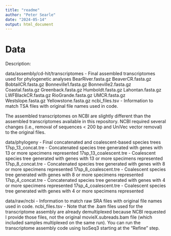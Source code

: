 ```yaml
---
title: "readme"
author: "Peter Searle"
date: "2024-05-14"
output: html_document
---
```


# Data

Description: 

data/assembly/cd-hit/transcriptomes - Final assembled transcriptomes used for phylogenetic analyses
  BearRiver.fasta.gz
  BeaverCR.fasta.gz
  BobtailCR.fasta.gz
  Bonneville1.fasta.gz
  Bonneville2.fasta.gz
  Coastal.fasta.gz
  Greenback.fasta.gz
  Humboldt.fasta.gz
  Lahontan.fasta.gz
  LWFBlackCR.fasta.gz
  RioGrande.fasta.gz
  UMCR.fasta.gz
  Westslope.fasta.gz
  Yellowstone.fasta.gz
  ncbi_files.tsv -  Information to match TSA files with original file names used in code. 

The assembled transcriptomes on NCBI are slightly different than the assembled transcriptomes available in this repository. NCBI required several changes (i.e., removal of sequences < 200 bp and UniVec vector removal) to the original files.

data/phylogeny - Final concatenated and coalescent-based species trees
  17sp_13_concat.tre - Concatenated species tree generated with genes with 13 or more specimens represented
  17sp_13_coalescent.tre - Coalescent species tree generated with genes with 13 or more specimens represented
  17sp_8_concat.tre - Concatenated species tree generated with genes with 8 or more specimens represented
  17sp_8_coalescent.tre - Coalescent species tree generated with genes with 8 or more specimens represented
  17sp_4_concat.tre - Concatenated species tree generated with genes with 4 or more specimens represented
  17sp_4_coalescent.tre - Coalescent species tree generated with genes with 4 or more specimens represented

data/raw/ncbi - Information to match raw SRA files with original file names used in code.
  ncbi_files.tsv - Note that the .bam files used for the transcriptome assembly are already demultiplexed because NCBI requested I provide those files, not the original movieX.subreads.bam file (which included samples multiplexed on the same run). You can run the transcriptome assembly code using IsoSeq3 starting at the "Refine" step.
  

  
  
